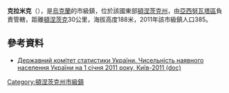 {{no footnotes|time=2015-09-15T00:13:42+00:00}}
'''克拉米克'''（{{lang-uk|Керамік}}），是[[烏克蘭|烏克蘭]]的市級鎮，位於該國東部[[頓涅茨克州|頓涅茨克州]]，由[[亞西努瓦塔區|亞西努瓦塔區]]負責管轄，距離[[頓涅茨克|頓涅茨克]]30公里，海拔高度188米，2011年該市級鎮人口385。

==參考資料==
*[https://web.archive.org/web/20121010205321/http://stat6.stat.lviv.ua/PXWEB2007/ukr/publ/2011/chnas.zip Державний комітет статистики України. Чисельність наявного населення України на 1 січня 2011 року, Київ-2011 (doc)]

{{coord|48|15|11|N|37|41|0|E|scale:100000|display=title}}

{{DEFAULTSORT:Керамік}}
[[Category:頓涅茨克州市級鎮|Category:頓涅茨克州市級鎮]]


{{Donetsk-geo-stub}}